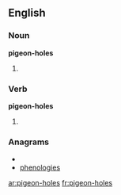==English==

===Noun===
'''pigeon-holes'''

# {{plural of|[[pigeon-hole]]}}

===Verb===
'''pigeon-holes'''

# {{third-person singular of|pigeon-hole}}

===Anagrams===
* {{alphagram|eeghilnoops}}
* [[phenologies#English|phenologies]]

[[ar:pigeon-holes]]
[[fr:pigeon-holes]]
